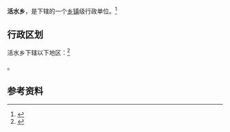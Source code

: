 {{中国乡级行政区|53/03/22/201/000}}

'''活水乡'''，是{{PRC admin/fullname|53/03/22/201/000|3}}下辖的一个[[乡镇|乡镇]]级行政单位。<ref>{{PRC admin/ref sgc|{{PRC admin/parent|53/03/22/201/000}}}}</ref>

== 行政区划 ==

活水乡下辖以下地区：<ref>{{PRC admin/ref sgc|53/03/22/201/000}}</ref>

{{PRC admin/children|53/03/22/201/000}}。

== 参考资料 ==

{{reflist}}

{{行政区划小作品}}
{{PRC admin/navcat|53/03/22/201/000}}